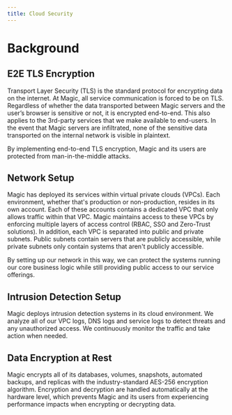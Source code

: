 ```yaml
---
title: Cloud Security
---
```


# Background

## E2E TLS Encryption


Transport Layer Security (TLS) is the standard protocol for encrypting data on the internet. At Magic, all service communication is forced to be on TLS. Regardless of whether the data transported between Magic servers and the user’s browser is sensitive or not, it is encrypted end-to-end. This also applies to the 3rd-party services that we make available to end-users. In the event that Magic servers are infiltrated, none of the sensitive data transported on the internal network is visible in plaintext.

By implementing end-to-end TLS encryption, Magic and its users are protected from man-in-the-middle attacks.

## Network Setup

Magic has deployed its services within virtual private clouds (VPCs). Each environment, whether that's production or non-production, resides in its own account. Each of these accounts contains a dedicated VPC that only allows traffic within that VPC. Magic maintains access to these VPCs by enforcing multiple layers of access control (RBAC, SSO and Zero-Trust solutions). In addition, each VPC is separated into public and private subnets. Public subnets contain servers that are publicly accessible, while private subnets only contain systems that aren't publicly accessible. 

By setting up our network in this way, we can protect the systems running our core business logic while still providing public access to our service offerings.

## Intrusion Detection Setup

Magic deploys intrusion detection systems in its cloud environment. We analyze all of our VPC logs, DNS logs and service logs to detect threats and any unauthorized access. We continuously monitor the traffic and take action when needed.

## Data Encryption at Rest

Magic encrypts all of its databases, volumes, snapshots, automated backups, and replicas with the industry-standard AES-256 encryption algorithm. Encryption and decryption are handled automatically at the hardware level, which prevents Magic and its users from experiencing performance impacts when encrypting or decrypting data.

